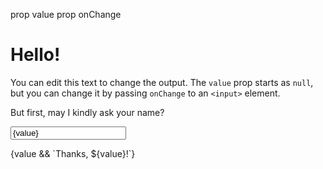 prop value
prop onChange

# Hello!

You can edit this text to change the output. The `value` prop starts as `null`, but you can change it by passing `onChange` to an `<input>` element.

But first, may I kindly ask your name?

<input
  value={value}
  onChange={onChange}
/>

<p>{value && `Thanks, ${value}!`}</p>

